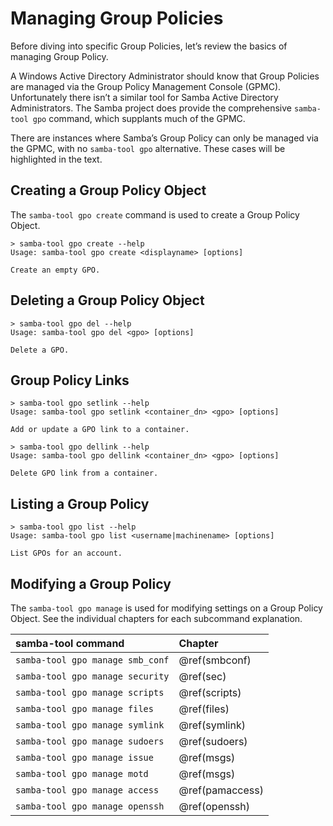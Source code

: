 # Managing Group Policies {#manage}

Before diving into specific Group Policies, let's review the basics of managing Group Policy.

A Windows Active Directory Administrator should know that Group Policies are managed via the Group Policy Management Console (GPMC). Unfortunately there isn't a similar tool for Samba Active Directory Administrators. The Samba project does provide the comprehensive `samba-tool gpo` command, which supplants much of the GPMC.

There are instances where Samba's Group Policy can only be managed via the GPMC, with no `samba-tool gpo` alternative. These cases will be highlighted in the text.

## Creating a Group Policy Object {#gpcreate}

The `samba-tool gpo create` command is used to create a Group Policy Object.

```
> samba-tool gpo create --help
Usage: samba-tool gpo create <displayname> [options]

Create an empty GPO.
```

## Deleting a Group Policy Object {#gpdelete}

```
> samba-tool gpo del --help
Usage: samba-tool gpo del <gpo> [options]

Delete a GPO.
```

## Group Policy Links {#gplink}

```
> samba-tool gpo setlink --help
Usage: samba-tool gpo setlink <container_dn> <gpo> [options]

Add or update a GPO link to a container.
```

```
> samba-tool gpo dellink --help
Usage: samba-tool gpo dellink <container_dn> <gpo> [options]

Delete GPO link from a container.
```

## Listing a Group Policy {#gplist}

```
> samba-tool gpo list --help
Usage: samba-tool gpo list <username|machinename> [options]

List GPOs for an account.
```

## Modifying a Group Policy {#gpmodify}

The `samba-tool gpo manage` is used for modifying settings on a Group Policy Object. See the individual chapters for each subcommand explanation.

<table>
 <thead>
  <tr>
   <th style="text-align:left;">samba-tool command</th>
   <th style="text-align:left;">Chapter</th>
  </tr>
 </thead>
<tbody>
  <tr>
   <td>`samba-tool gpo manage smb_conf`</td>
   <td>\@ref(smbconf)</td>
  </tr>
  <tr>
   <td>`samba-tool gpo manage security`</td>
   <td>\@ref(sec)</td>
  </tr>
  <tr>
   <td>`samba-tool gpo manage scripts`</td>
   <td>\@ref(scripts)</td>
  </tr>
  <tr>
   <td>`samba-tool gpo manage files`</td>
   <td>\@ref(files)</td>
  </tr>
  <tr>
   <td>`samba-tool gpo manage symlink`</td>
   <td>\@ref(symlink)</td>
  </tr>
  <tr>
   <td>`samba-tool gpo manage sudoers`</td>
   <td>\@ref(sudoers)</td>
  </tr>
  <tr>
   <td>`samba-tool gpo manage issue`</td>
   <td>\@ref(msgs)</td>
  </tr>
  <tr>
   <td>`samba-tool gpo manage motd`</td>
   <td>\@ref(msgs)</td>
  </tr>
  <tr>
   <td>`samba-tool gpo manage access`</td>
   <td>\@ref(pamaccess)</td>
  </tr>
  <tr>
   <td>`samba-tool gpo manage openssh`</td>
   <td>\@ref(openssh)</td>
  </tr>
</tbody>
</table>
